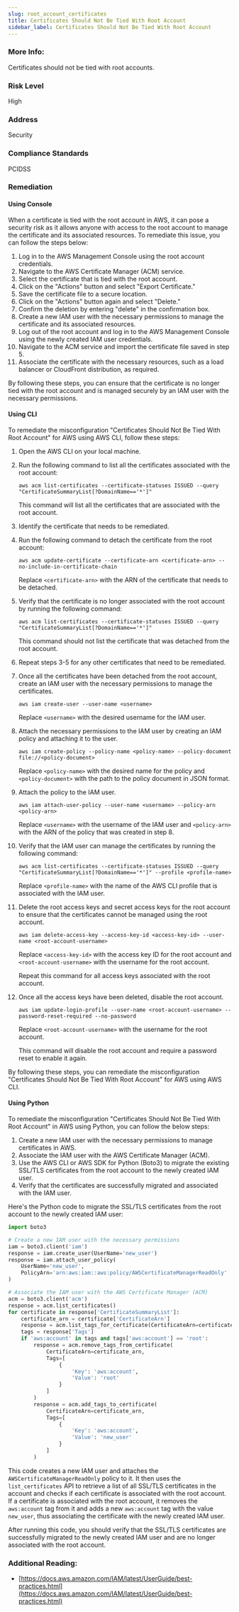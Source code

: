 ```yaml
---
slug: root_account_certificates
title: Certificates Should Not Be Tied With Root Account
sidebar_label: Certificates Should Not Be Tied With Root Account
---
```


### More Info:

Certificates should not be tied with root accounts.

### Risk Level

High

### Address

Security

### Compliance Standards

PCIDSS

### Remediation

#### Using Console

When a certificate is tied with the root account in AWS, it can pose a security risk as it allows anyone with access to the root account to manage the certificate and its associated resources. To remediate this issue, you can follow the steps below:

1. Log in to the AWS Management Console using the root account credentials.
2. Navigate to the AWS Certificate Manager (ACM) service.
3. Select the certificate that is tied with the root account.
4. Click on the "Actions" button and select "Export Certificate."
5. Save the certificate file to a secure location.
6. Click on the "Actions" button again and select "Delete."
7. Confirm the deletion by entering "delete" in the confirmation box.
8. Create a new IAM user with the necessary permissions to manage the certificate and its associated resources.
9. Log out of the root account and log in to the AWS Management Console using the newly created IAM user credentials.
10. Navigate to the ACM service and import the certificate file saved in step 5.
11. Associate the certificate with the necessary resources, such as a load balancer or CloudFront distribution, as required.

By following these steps, you can ensure that the certificate is no longer tied with the root account and is managed securely by an IAM user with the necessary permissions.

#### Using CLI

To remediate the misconfiguration "Certificates Should Not Be Tied With Root Account" for AWS using AWS CLI, follow these steps:

1. Open the AWS CLI on your local machine.
2. Run the following command to list all the certificates associated with the root account:

   ```
   aws acm list-certificates --certificate-statuses ISSUED --query "CertificateSummaryList[?DomainName=='*']"
   ```

   This command will list all the certificates that are associated with the root account.

3. Identify the certificate that needs to be remediated.

4. Run the following command to detach the certificate from the root account:

   ```
   aws acm update-certificate --certificate-arn <certificate-arn> --no-include-in-certificate-chain
   ```

   Replace `<certificate-arn>` with the ARN of the certificate that needs to be detached.

5. Verify that the certificate is no longer associated with the root account by running the following command:

   ```
   aws acm list-certificates --certificate-statuses ISSUED --query "CertificateSummaryList[?DomainName=='*']"
   ```

   This command should not list the certificate that was detached from the root account.

6. Repeat steps 3-5 for any other certificates that need to be remediated.

7. Once all the certificates have been detached from the root account, create an IAM user with the necessary permissions to manage the certificates.

   ```
   aws iam create-user --user-name <username>
   ```

   Replace `<username>` with the desired username for the IAM user.

8. Attach the necessary permissions to the IAM user by creating an IAM policy and attaching it to the user.

   ```
   aws iam create-policy --policy-name <policy-name> --policy-document file://<policy-document>
   ```

   Replace `<policy-name>` with the desired name for the policy and `<policy-document>` with the path to the policy document in JSON format.

9. Attach the policy to the IAM user.

   ```
   aws iam attach-user-policy --user-name <username> --policy-arn <policy-arn>
   ```

   Replace `<username>` with the username of the IAM user and `<policy-arn>` with the ARN of the policy that was created in step 8.

10. Verify that the IAM user can manage the certificates by running the following command:

    ```
    aws acm list-certificates --certificate-statuses ISSUED --query "CertificateSummaryList[?DomainName=='*']" --profile <profile-name>
    ```

    Replace `<profile-name>` with the name of the AWS CLI profile that is associated with the IAM user.

11. Delete the root access keys and secret access keys for the root account to ensure that the certificates cannot be managed using the root account.

    ```
    aws iam delete-access-key --access-key-id <access-key-id> --user-name <root-account-username>
    ```

    Replace `<access-key-id>` with the access key ID for the root account and `<root-account-username>` with the username for the root account.

    Repeat this command for all access keys associated with the root account.

12. Once all the access keys have been deleted, disable the root account.

    ```
    aws iam update-login-profile --user-name <root-account-username> --password-reset-required --no-password
    ```

    Replace `<root-account-username>` with the username for the root account.

    This command will disable the root account and require a password reset to enable it again.

By following these steps, you can remediate the misconfiguration "Certificates Should Not Be Tied With Root Account" for AWS using AWS CLI.

#### Using Python

To remediate the misconfiguration "Certificates Should Not Be Tied With Root Account" in AWS using Python, you can follow the below steps:

1. Create a new IAM user with the necessary permissions to manage certificates in AWS.
2. Associate the IAM user with the AWS Certificate Manager (ACM).
3. Use the AWS CLI or AWS SDK for Python (Boto3) to migrate the existing SSL/TLS certificates from the root account to the newly created IAM user.
4. Verify that the certificates are successfully migrated and associated with the IAM user.

Here's the Python code to migrate the SSL/TLS certificates from the root account to the newly created IAM user:

```python
import boto3

# Create a new IAM user with the necessary permissions
iam = boto3.client('iam')
response = iam.create_user(UserName='new_user')
response = iam.attach_user_policy(
    UserName='new_user',
    PolicyArn='arn:aws:iam::aws:policy/AWSCertificateManagerReadOnly'
)

# Associate the IAM user with the AWS Certificate Manager (ACM)
acm = boto3.client('acm')
response = acm.list_certificates()
for certificate in response['CertificateSummaryList']:
    certificate_arn = certificate['CertificateArn']
    response = acm.list_tags_for_certificate(CertificateArn=certificate_arn)
    tags = response['Tags']
    if 'aws:account' in tags and tags['aws:account'] == 'root':
        response = acm.remove_tags_from_certificate(
            CertificateArn=certificate_arn,
            Tags=[
                {
                    'Key': 'aws:account',
                    'Value': 'root'
                }
            ]
        )
        response = acm.add_tags_to_certificate(
            CertificateArn=certificate_arn,
            Tags=[
                {
                    'Key': 'aws:account',
                    'Value': 'new_user'
                }
            ]
        )
```

This code creates a new IAM user and attaches the `AWSCertificateManagerReadOnly` policy to it. It then uses the `list_certificates` API to retrieve a list of all SSL/TLS certificates in the account and checks if each certificate is associated with the root account. If a certificate is associated with the root account, it removes the `aws:account` tag from it and adds a new `aws:account` tag with the value `new_user`, thus associating the certificate with the newly created IAM user.

After running this code, you should verify that the SSL/TLS certificates are successfully migrated to the newly created IAM user and are no longer associated with the root account.

### Additional Reading:

- [https://docs.aws.amazon.com/IAM/latest/UserGuide/best-practices.html](https://docs.aws.amazon.com/IAM/latest/UserGuide/best-practices.html) 


